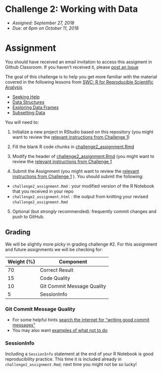 
# Challenge 2: Working with Data
- *Assigned: September 27, 2018*
- *Due: at 6pm on October 11, 2018*

# Assignment
You should have received an email invitation to access this assigment in Github Classroom.  If you haven't received it, please [post an Issue](https://github.com/IBIEM/community/issues)

The goal of this challenge is to help you get more familiar with the material covered in the following lessons from [SWC: R for Reproducible Scientific Analysis](http://swcarpentry.github.io/r-novice-gapminder/)

- [Seeking Help](http://swcarpentry.github.io/r-novice-gapminder/03-seeking-help/)
- [Data Structures](http://swcarpentry.github.io/r-novice-gapminder/04-data-structures-part1/)
- [Exploring Data Frames](http://swcarpentry.github.io/r-novice-gapminder/05-data-structures-part2/)
- [Subsetting Data](http://swcarpentry.github.io/r-novice-gapminder/06-data-subsetting/)

You will need to:

1. Initialize a new project in RStudio based on this repository (you might want to review the [relevant instructions from Challenge 1](https://github.com/IBIEM/challenge_1/blob/master/README.Rmd#initialize-a-new-project))

2. Fill the blank R code chunks in [challenge2_assignment.Rmd](challenge2_assignment.Rmd)

3. Modify the header of [challenge2_assignment.Rmd](challenge2_assignment.Rmd) (you might want to review the [relevant instructions from Challenge 1](https://github.com/IBIEM/challenge_1/blob/master/README.Rmd#modify-the-header)

4. Submit the Assignment (you might want to review the [relevant instructions from Challenge 1](https://github.com/IBIEM/challenge_1/blob/master/README.Rmd#submitting-the-assignment) ).  You should submit the following:
  - `challenge2_assignment.Rmd` : your modified version of the R Notebook that you received in your repo
  - `challenge2_assignment.html` : the output from knitting your revised `challenge2_assignment.Rmd`

5. Optional (but *strongly* recommended): frequently commit changes and push to GitHub.


## Grading
We will be slightly more picky in grading challenge #2.  For this assignment and future assignments we will be checking for:

| Weight (%) | Component                  |
|------------+----------------------------|
|         70 | Correct Result             |
|         15 | Code Quality               |
|         10 | Git Commit Message Quality |
|          5 | SessionInfo                |


### Git Commit Message Quality
  - For some helpful hints [search the internet for "writing good commit messages"](https://duckduckgo.com/?q=writing+good+commit+messages)
  - You may also want [examples of what not to do](https://xkcd.com/1296/)

### SessionInfo
Including a `SessionInfo` statement at the end of your R Notebook is good reproducibility practice.  This time it is included already in `challenge2_assignment.Rmd`; next time you might not be so lucky! 

